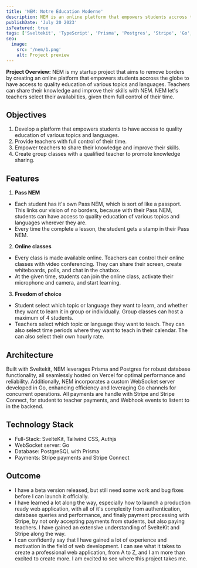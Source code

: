 ```yaml
---
title: 'NEM: Notre Education Moderne'
description: NEM is an online platform that empowers students accross the globe to have access to quality education of various topics and languages. Teachers can share their knowledge and improve their skills with NEM. NEM let's teachers select their availabilties, given them full control of their time.
publishDate: 'July 20 2023'
isFeatured: true
tags: ['Sveltekit', 'TypeScript', 'Prisma', 'Postgres', 'Stripe', 'Go', 'Tailwindcss']
seo:
  image:
    src: '/nem/1.png'
    alt: Project preview
---
```



**Project Overview:**
NEM is my startup project that aims to remove borders by creating an online platform that empowers students accross the globe to have access to quality education of various topics and languages. Teachers can share their knowledge and improve their skills with NEM. NEM let's teachers select their availabilties, given them full control of their time.

<div class="flex justify-center mb-10">
  <Carousel
    client:load
    images={[
      { src: '/nem/1.png', alt: 'Landing page of the NEM website' },
      { src: '/nem/2.png', alt: 'Profile creation page' },
      { src: '/nem/3.png', alt: 'Settings page' },
      { src: '/nem/4.png', alt: 'Stripe settings' },
      { src: '/nem/5.png', alt: 'Calendar page' },
      { src: '/nem/6.png', alt: 'Teachers lists page' },
      { src: '/nem/7.png', alt: 'Subscription plans' },
      { src: '/nem/8.png', alt: 'Scheduled class details' },
      { src: '/nem/9.png', alt: "Teacher's student list" },
      { src: '/nem/10.png', alt: 'Online classroom' },
      { src: '/nem/11.png', alt: 'Whiteboard' },
      { src: '/nem/12.png', alt: 'Screen share' }
    ]}
  />
</div>

## Objectives

1. Develop a platform that empowers students to have access to quality education of various topics and languages.
2. Provide teachers with full control of their time.
3. Empower teachers to share their knowledge and improve their skills.
4. Create group classes with a qualified teacher to promote knowledge sharing.

## Features

1. **Pass NEM**

- Each student has it's own Pass NEM, which is sort of like a passport. This links our vision of no borders, because with their Pass NEM, students can have access to quality education of various topics and languages wherever they are.
- Every time the complete a lesson, the student gets a stamp in their Pass NEM.

2. **Online classes**

- Every class is made available online. Teachers can control their online classes with video conferencing. They can share their screen, create whiteboards, polls, and chat in the chatbox.
- At the given time, students can join the online class, activate their microphone and camera, and start learning.

3. **Freedom of choice**

- Student select which topic or language they want to learn, and whether they want to learn it in group or individually. Group classes can host a maximum of 4 students.
- Teachers select which topic or language they want to teach. They can also select time periods where they want to teach in their calendar. The can also select their own hourly rate.

## Architecture

Built with Sveltekit, NEM leverages Prisma and Postgres for robust database functionality, all seamlessly hosted on Vercel for optimal performance and reliability. Additionally, NEM incorporates a custom WebSocket server developed in Go, enhancing efficiency and leveraging Go channels for concurrent operations. All payments are handle with Stripe and Stripe Connect, for student to teacher payments, and Webhook events to listent to in the backend.

## Technology Stack

- Full-Stack: SvelteKit, Tailwind CSS, Authjs
- WebSocket server: Go
- Database: PostgreSQL with Prisma
- Payments: Stripe payments and Stripe Connect

## Outcome

- I have a beta version released, but still need some work and bug fixes before I can launch it officially.
- I have learned a lot along the way, especially how to launch a production ready web application, with all of it's complexity from authentication, database queries and performance, and finaly payment processing with Stripe, by not only accepting payments from students, but also paying teachers. I have gained an extensive understanding of SvelteKit and Stripe along the way.
- I can confidently say that I have gained a lot of experience and motivation in the field of web development. I can see what it takes to create a professional web application, from A to Z, and I am more than excited to create more. I am excited to see where this project takes me.
